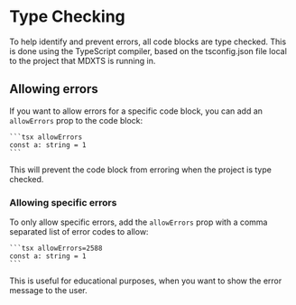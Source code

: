 # Type Checking

To help identify and prevent errors, all code blocks are type checked. This is done using the TypeScript compiler, based on the tsconfig.json file local to the project that MDXTS is running in.

## Allowing errors

If you want to allow errors for a specific code block, you can add an `allowErrors` prop to the code block:

````mdx
```tsx allowErrors
const a: string = 1
```
````

This will prevent the code block from erroring when the project is type checked.

### Allowing specific errors

To only allow specific errors, add the `allowErrors` prop with a comma separated list of error codes to allow:

````mdx
```tsx allowErrors=2588
const a: string = 1
```
````

This is useful for educational purposes, when you want to show the error message to the user.
